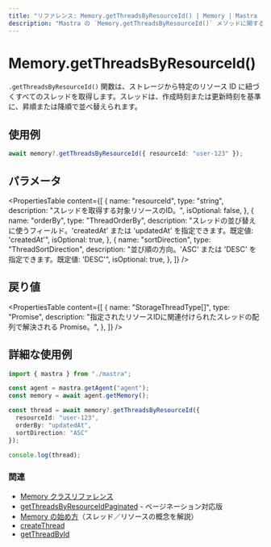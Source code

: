 ```yaml
---
title: "リファレンス: Memory.getThreadsByResourceId() | Memory | Mastra ドキュメント"
description: "Mastra の `Memory.getThreadsByResourceId()` メソッドに関するドキュメント。特定のリソースに属するすべてのスレッドを取得します。"
---
```


# Memory.getThreadsByResourceId()

`.getThreadsByResourceId()` 関数は、ストレージから特定のリソース ID に紐づくすべてのスレッドを取得します。スレッドは、作成時刻または更新時刻を基準に、昇順または降順で並べ替えられます。

## 使用例

```typescript
await memory?.getThreadsByResourceId({ resourceId: "user-123" });
```

## パラメータ

<PropertiesTable
  content={[
    {
      name: "resourceId",
      type: "string",
      description: "スレッドを取得する対象リソースのID。",
      isOptional: false,
    },
    {
      name: "orderBy",
      type: "ThreadOrderBy",
      description: "スレッドの並び替えに使うフィールド。'createdAt' または 'updatedAt' を指定できます。既定値: 'createdAt'",
      isOptional: true,
    },
    {
      name: "sortDirection",
      type: "ThreadSortDirection",
      description: "並び順の方向。'ASC' または 'DESC' を指定できます。既定値: 'DESC'",
      isOptional: true,
    },
  ]}
/>

## 戻り値

<PropertiesTable
  content={[
    {
      name: "StorageThreadType[]",
      type: "Promise",
      description:
        "指定されたリソースIDに関連付けられたスレッドの配列で解決される Promise。",
    },
  ]}
/>

## 詳細な使用例

```typescript filename="src/test-memory.ts" showLineNumbers copy
import { mastra } from "./mastra";

const agent = mastra.getAgent("agent");
const memory = await agent.getMemory();

const thread = await memory?.getThreadsByResourceId({
  resourceId: "user-123",
  orderBy: "updatedAt",
  sortDirection: "ASC"
});

console.log(thread);
```

### 関連

- [Memory クラスリファレンス](/reference/memory/Memory.mdx)
- [getThreadsByResourceIdPaginated](/reference/memory/getThreadsByResourceIdPaginated.mdx) - ページネーション対応版
- [Memory の始め方](/docs/memory/overview.mdx)（スレッド／リソースの概念を解説）
- [createThread](/reference/memory/createThread.mdx)
- [getThreadById](/reference/memory/getThreadById.mdx)
